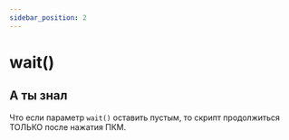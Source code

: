 ```yaml
---
sidebar_position: 2
---
```


# wait()

## А ты знал

Что если параметр `wait()` оставить пустым, то скрипт продолжиться ТОЛЬКО после нажатия ПКМ.
